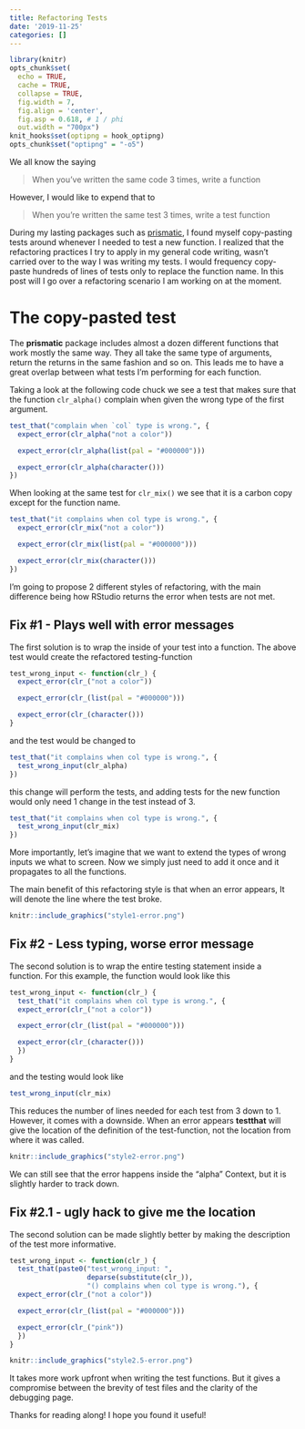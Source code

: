 ```yaml
---
title: Refactoring Tests
date: '2019-11-25'
categories: []
---
```


```r
library(knitr)
opts_chunk$set(
  echo = TRUE,
  cache = TRUE,
  collapse = TRUE,
  fig.width = 7, 
  fig.align = 'center',
  fig.asp = 0.618, # 1 / phi
  out.width = "700px")
knit_hooks$set(optipng = hook_optipng)
opts_chunk$set("optipng" = "-o5")
```

We all know the saying 

> When you’ve written the same code 3 times, write a function

However, I would like to expend that to

> When you're written the same test 3 times, write a test function

During my lasting packages such as [prismatic](https://github.com/EmilHvitfeldt/prismatic),
I found myself copy-pasting tests around whenever I needed to test a new function.
I realized that the refactoring practices I try to apply in my general code writing,
wasn't carried over to the way I was writing my tests. 
I would frequency copy-paste hundreds of lines of tests only to replace the function name.
In this post will I go over a refactoring scenario I am working on at the moment. 

# The copy-pasted test

The **prismatic** package includes almost a dozen different functions that work mostly the same way.
They all take the same type of arguments, return the returns in the same fashion and so on.
This leads me to have a great overlap between what tests I'm performing for each function.

Taking a look at the following code chuck we see a test that makes sure that the function `clr_alpha()` complain when given the wrong type of the first argument.

```r
test_that("complain when `col` type is wrong.", {
  expect_error(clr_alpha("not a color"))

  expect_error(clr_alpha(list(pal = "#000000")))

  expect_error(clr_alpha(character()))
})
```

When looking at the same test for `clr_mix()` we see that it is a carbon copy except for the function name.

```r
test_that("it complains when col type is wrong.", {
  expect_error(clr_mix("not a color"))

  expect_error(clr_mix(list(pal = "#000000")))

  expect_error(clr_mix(character()))
})
```

I'm going to propose 2 different styles of refactoring, 
with the main difference being how RStudio returns the error when tests are not met.

## Fix #1 - Plays well with error messages

The first solution is to wrap the inside of your test into a function.
The above test would create the refactored testing-function

```r
test_wrong_input <- function(clr_) {
  expect_error(clr_("not a color"))

  expect_error(clr_(list(pal = "#000000")))

  expect_error(clr_(character()))
}
```

and the test would be changed to

```r
test_that("it complains when col type is wrong.", {
  test_wrong_input(clr_alpha)
})
```

this change will perform the tests,
and adding tests for the new function would only need 1 change in the test instead of 3.

```r
test_that("it complains when col type is wrong.", {
  test_wrong_input(clr_mix)
})
```

More importantly, let's imagine that we want to extend the types of wrong inputs we what to screen.
Now we simply just need to add it once and it propagates to all the functions.

The main benefit of this refactoring style is that when an error appears,
It will denote the line where the test broke.

```r
knitr::include_graphics("style1-error.png")
```

## Fix #2 - Less typing, worse error message

The second solution is to wrap the entire testing statement inside a function.
For this example, the function would look like this

```r
test_wrong_input <- function(clr_) {
  test_that("it complains when col type is wrong.", {
  expect_error(clr_("not a color"))

  expect_error(clr_(list(pal = "#000000")))

  expect_error(clr_(character()))
  })
}
```

and the testing would look like

```r
test_wrong_input(clr_mix)
```

This reduces the number of lines needed for each test from 3 down to 1.
However, it comes with a downside. 
When an error appears **testthat** will give the location of the definition of the test-function,
not the location from where it was called.

```r
knitr::include_graphics("style2-error.png")
```
We can still see that the error happens inside the "alpha" Context,
but it is slightly harder to track down.

## Fix #2.1 - ugly hack to give me the location

The second solution can be made slightly better by making the description of the test more informative.

```r
test_wrong_input <- function(clr_) {
  test_that(paste0("test_wrong_input: ",
                   deparse(substitute(clr_)),
                   "() complains when col type is wrong."), {
  expect_error(clr_("not a color"))

  expect_error(clr_(list(pal = "#000000")))

  expect_error(clr_("pink"))
  })
}
```

```r
knitr::include_graphics("style2.5-error.png")
```

It takes more work upfront when writing the test functions.
But it gives a compromise between the brevity of test files and the clarity of the debugging page.

Thanks for reading along! I hope you found it useful!
